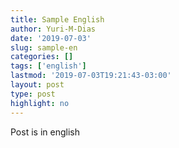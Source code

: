 ```yaml
---
title: Sample English
author: Yuri-M-Dias
date: '2019-07-03'
slug: sample-en
categories: []
tags: ['english']
lastmod: '2019-07-03T19:21:43-03:00'
layout: post
type: post
highlight: no
---
```


Post is in english